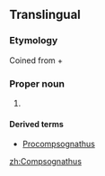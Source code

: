 ==Translingual==
{{wikipedia}}
{{wikispecies|Compsognathidae}}
===Etymology===
Coined from {{etyl|grc|mul}} {{term|κομψός||tr=kompsos|lang=grc|elegant, refined, or dainty}} + {{term|γνάθος||tr=gnathos|lang=grc|jaw}}

===Proper noun===
{{head|mul|proper noun}}

# {{taxon|genus|family|Compsognathidae|small, [[bipedal]], [[carnivorous]] [[theropod]] [[dinosaur]]s, about the size of a [[turkey]], which lived around 150 million years ago}}

====Derived terms====
* [[Procompsognathus]]

[[zh:Compsognathus]]